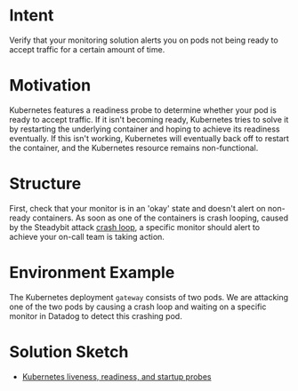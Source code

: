 # Intent
Verify that your monitoring solution alerts you on pods not being ready to accept traffic for a certain amount of time.

# Motivation

Kubernetes features a readiness probe to determine whether your pod is ready to accept traffic.
If it isn't becoming ready, Kubernetes tries to solve it by restarting the underlying container and hoping to achieve its readiness eventually.
If this isn't working, Kubernetes will eventually back off to restart the container, and the Kubernetes resource remains non-functional.


# Structure

First, check that your monitor is in an 'okay' state and doesn't alert on non-ready containers.
As soon as one of the containers is crash looping, caused by the Steadybit attack [crash loop](https://hub.steadybit.com/action/com.steadybit.extension_kubernetes.crash_loop_pod), a specific monitor should alert to achieve your on-call team is taking action.

# Environment Example

The Kubernetes deployment `gateway` consists of two pods.
We are attacking one of the two pods by causing a crash loop and waiting on a specific monitor in Datadog to detect this crashing pod.

# Solution Sketch

- [Kubernetes liveness, readiness, and startup probes](https://kubernetes.io/docs/tasks/configure-pod-container/configure-liveness-readiness-startup-probes/)
